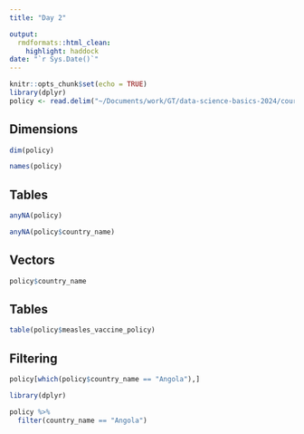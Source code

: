 ```yaml
---
title: "Day 2"

output:
  rmdformats::html_clean:
    highlight: haddock
date: "`r Sys.Date()`"
---
```


```r
knitr::opts_chunk$set(echo = TRUE)
library(dplyr)
policy <- read.delim("~/Documents/work/GT/data-science-basics-2024/course-datasets/measles_vaccine_policy.tsv")
```

## Dimensions

```r
dim(policy)
```

```r
names(policy)
```

## Tables

```r
anyNA(policy)
```

```r
anyNA(policy$country_name)
```

## Vectors

```r
policy$country_name
```

## Tables

```r
table(policy$measles_vaccine_policy)
```

## Filtering
```r
policy[which(policy$country_name == "Angola"),]
```

```r
library(dplyr)

policy %>%
  filter(country_name == "Angola")
```